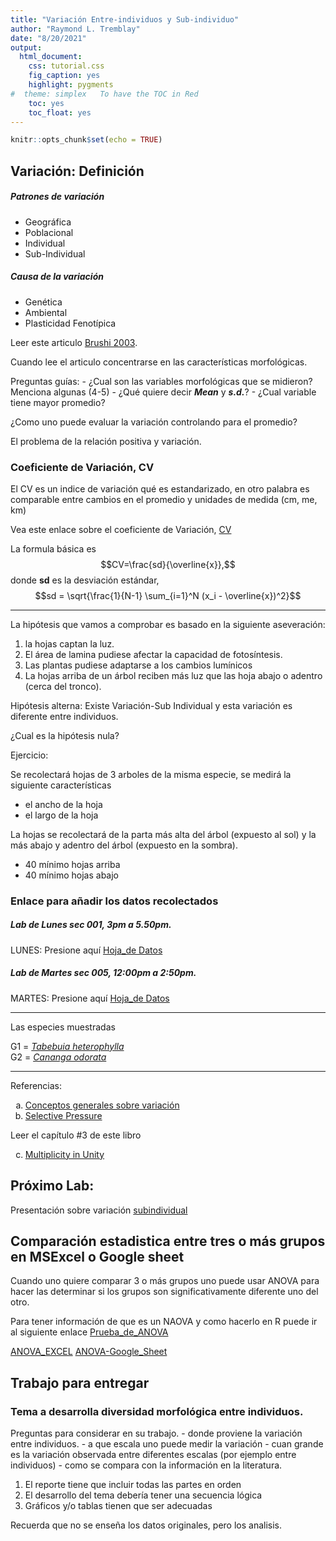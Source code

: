 ```yaml
---
title: "Variación Entre-individuos y Sub-individuo"
author: "Raymond L. Tremblay"
date: "8/20/2021"
output:
  html_document:
    css: tutorial.css
    fig_caption: yes
    highlight: pygments
#  theme: simplex   To have the TOC in Red
    toc: yes
    toc_float: yes
---
```


```r
knitr::opts_chunk$set(echo = TRUE)
```

## Variación: Definición

##### Patrones de variación

+ Geográfica
+ Poblacional
+ Individual
+ Sub-Individual

##### Causa de la variación

+ Genética
+ Ambiental
+ Plasticidad Fenotípica


Leer este articulo [Brushi 2003](PDF/2003AnnBotanyRoveri.pdf).
 
 Cuando lee el articulo concentrarse en las características morfológicas. 
 
 Preguntas guías:
       - ¿Cual son las variables morfológicas que se midieron? Menciona algunas (4-5)
       - ¿Qué quiere decir ***Mean*** y  ***s.d.***?
       - ¿Cual variable tiene mayor promedio?
       
¿Como uno puede evaluar la variación controlando para el promedio?

El problema de la relación positiva y variación.
       
 
### Coeficiente de Variación, CV
 
 El CV es un indice de variación qué es estandarizado, en otro palabra es comparable entre cambios en el promedio y unidades de medida (cm, me, km)
 
 Vea este enlace sobre el coeficiente de Variación, [CV](https://en.wikipedia.org/wiki/Coefficient_of_variation)
 
 La formula  básica es $$CV=\frac{sd}{\overline{x}},$$ donde **sd** es la desviación estándar, $$sd = \sqrt{\frac{1}{N-1} \sum_{i=1}^N (x_i - \overline{x})^2}$$
 
  
-------------------
  
  La hipótesis que vamos a comprobar es basado en la siguiente aseveración:
  
  1. la hojas captan la luz.
  2. El área de lamina pudiese afectar la capacidad de fotosíntesis.
  3. Las plantas pudiese adaptarse a los cambios lumínicos
  4. La hojas arriba de un árbol reciben más luz que las hoja abajo o adentro (cerca del tronco).
  
  
  Hipótesis alterna:  Existe Variación-Sub Individual y esta variación es diferente entre individuos.
  
  ¿Cual es la hipótesis nula?
  
  Ejercicio:
  
  Se recolectará hojas de 3 arboles de la misma especie, se medirá la siguiente características
  
  - el ancho de la hoja
  - el largo de la hoja
  
  La hojas se recolectará de la parta más alta del árbol (expuesto al sol) y la más abajo y adentro del árbol (expuesto en la sombra).
  
  + 40 mínimo hojas arriba
  + 40 mínimo hojas abajo
  
  
  
### Enlace para añadir los datos recolectados

##### Lab de Lunes sec 001, 3pm a 5.50pm.

LUNES: Presione aquí [Hoja_de Datos](https://docs.google.com/spreadsheets/d/1V3x81vW59nj_3wiutnvrITYicAEarDbLEy3mVbUQjp0/edit?usp=sharing)


#####  Lab de Martes sec 005, 12:00pm a 2:50pm.

MARTES: Presione aquí [Hoja_de Datos](https://docs.google.com/spreadsheets/d/1wNRbc0u9sNjdYF8ko6DyZ9H87IMp39fVktfUwbQChas/edit?usp=sharing)

***

Las especies muestradas

G1 = [*Tabebuia heterophylla*](https://en.wikipedia.org/wiki/Tabebuia_heterophylla)  
G2 = [*Cananga odorata*](https://en.wikipedia.org/wiki/Cananga_odorata)


***

Referencias:

a. [Conceptos generales sobre variación](PDF/Chapt3.pdf)
b. [Selective Pressure](PDF/pone.0074356.pdf)

Leer el capítulo #3 de este libro

c. [Multiplicity in Unity](PDF/Multiplicity in Unity Carlos Herrera.pdf)
 

## Próximo Lab: 
Presentación sobre variación [subindividual](Prresentation/Subindividual_variation.pdf)



## Comparación estadistica entre tres o más grupos en **MSExcel** o **Google sheet**

Cuando uno quiere comparar 3 o más grupos uno puede usar ANOVA para hacer las determinar si los grupos son significativamente diferente uno del otro.  

Para tener información de que es un NAOVA y como hacerlo en R puede ir al siguiente enlace [Prueba_de_ANOVA]()

[ANOVA_EXCEL](https://www.excel-easy.com/examples/anova.html)
[ANOVA-Google_Sheet](https://www.statology.org/one-way-anova-google-sheets/)


## Trabajo para entregar

### Tema a desarrolla diversidad morfológica entre individuos.

Preguntas para considerar en su trabajo.
  - donde proviene la variación entre individuos.
  - a que escala uno puede medir la variación
  - cuan grande es la variación observada entre diferentes escalas (por ejemplo entre individuos)
  - como se compara con la información en la literatura.
  
  

1. El reporte tiene que incluir todas las partes en orden
2. El desarrollo del tema debería tener una secuencia lógica
3. Gráficos y/o tablas tienen que ser adecuadas


Recuerda que no se enseña los datos originales, pero los analisis.  





 



